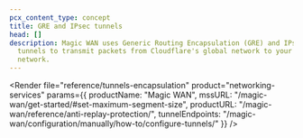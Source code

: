 ```yaml
---
pcx_content_type: concept
title: GRE and IPsec tunnels
head: []
description: Magic WAN uses Generic Routing Encapsulation (GRE) and IPsec
  tunnels to transmit packets from Cloudflare's global network to your origin
  network.
---
```



<Render
	file="reference/tunnels-encapsulation"
	product="networking-services"
	params={{
		productName: "Magic WAN",
		mssURL: "/magic-wan/get-started/#set-maximum-segment-size",
		productURL: "/magic-wan/reference/anti-replay-protection/",
		tunnelEndpoints: "/magic-wan/configuration/manually/how-to/configure-tunnels/"
	}}
/>

